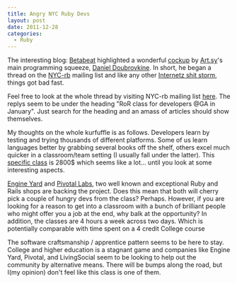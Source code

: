 ```yaml
---
title: Angry NYC Ruby Devs
layout: post
date: 2011-12-28
categories:
  - Ruby
---
```


The interesting blog: [Betabeat](http://www.betabeat.com/) highlighted a
wonderful
[cockup](http://www.betabeat.com/2011/12/27/ruby-developers-offended-by-2800-ruby-class/)
by [Art.sy](http://cloudbacon.com)'s main programming squeeze, [Daniel
Doubrovkine](https://twitter.com/dblockdotorg). In short, he began a thread on
the [NYC-rb](http://www.meetup.com/NYC-rb/messages/archive/) mailing list and
like any other [Internetz shit storm](http://youtu.be/-JFfN5pKzFU), things got
bad fast.

Feel free to look at the whole thread by visiting NYC-rb mailing list
[here](http://www.meetup.com/NYC-rb/messages/archive/). The replys seem to be
under the heading "RoR class for developers @GA in January". Just search for
the heading and an amass of articles should show themselves.

My thoughts on the whole kurfuffle is as follows. Developers learn by testing
and trying thousands of different platforms. Some of us learn languages better
by grabbing several books off the shelf, others excel much quicker in a
classroom/team setting (I usually fall under the latter). This [specific
class](https://generalassemb.ly/ruby-on-rails-for-developers) is 2800$ which
seems like a lot… until you look at some interesting aspects.

[Engine Yard](http://www.engineyard.com/) and [Pivotal
Labs](http://pivotallabs.com/), two well known and exceptional Ruby and Rails
shops are backing the project. Does this mean that both will cherry pick a
couple of hungry devs from the class? Perhaps. However, if you are looking for
a reason to get into a classroom with a bunch of brilliant people who might
offer you a job at the end, why balk at the opportunity? In addition, the
classes are 4 hours a week across two days. Which is potentially comparable
with time spent on a 4 credit College course

The software craftsmanship / apprentice pattern seems to be here to stay.
College and higher education is a stagnant game and companies like Engine Yard,
Pivotal, and LivingSocial seem to be looking to help out the community by
alternative means. There will be bumps along the road, but I(my opinion) don't
feel like this class is one of them.

